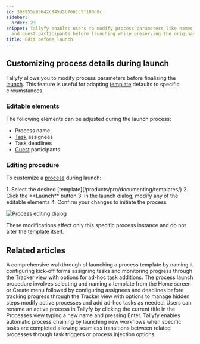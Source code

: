 ```yaml
---
id: 398955a95642c845d5b7661c5f180d8c
sidebar:
  order: 23
snippet: Tallyfy enables users to modify process parameters like names assignees deadlines
  and guest participants before launching while preserving the original template settings.
title: Edit before launch
---
```



## Customizing process details during launch

Tallyfy allows you to modify process parameters before finalizing the [launch](/products/pro/launching/). This feature is useful for adapting [template](/products/pro/documenting/templates/) defaults to specific circumstances.

### Editable elements

The following elements can be adjusted during the launch process:

* Process name
* [Task](/products/pro/tracking-and-tasks/tasks/) assignees
* Task deadlines
* [Guest](/products/pro/documenting/guests/) participants

### Editing procedure

To customize a [process](/products/pro/tracking-and-tasks/processes/) during launch:

<Steps>
1. Select the desired [template](/products/pro/documenting/templates/)
2. Click the **Launch** button
3. In the launch dialog, modify any of the editable elements
4. Confirm your changes to initiate the process
</Steps>

![Process editing dialog](https://screenshots.tallyfy.com/tallyfy-demo%2fpro%2fdesktop-light-edit-process-before-launch.png)

These modifications affect only this specific process instance and do not alter the [template](/products/pro/documenting/templates/) itself.


## Related articles
<CardGrid>
<LinkTitleCard header="<b>Tutorials > Launch a process</b>" href="/products/pro/tutorials/your-first-process/" > A comprehensive walkthrough of launching a process template by naming it configuring kick-off forms assigning tasks and monitoring progress through the Tracker view with options for ad-hoc task additions. </LinkTitleCard>
<LinkTitleCard header="<b>Launching > Launch manually</b>" href="/products/pro/launching/how-can-i-launch-a-process-in-tallyfy/" > The process launch procedure involves selecting and naming a template from the Home screen or Create menu followed by configuring assignees and deadlines before tracking progress through the Tracker view with options to manage hidden steps modify active processes and add ad-hoc tasks as needed. </LinkTitleCard>
<LinkTitleCard header="<b>Edit Processes > Rename a process</b>" href="/products/pro/tracking-and-tasks/processes/edit-processes/how-can-i-rename-a-process-in-tallyfy/" > Users can rename an active process in Tallyfy by clicking the current title in the Processes view typing a new name and pressing Enter. </LinkTitleCard>
<LinkTitleCard header="<b>Launching > Launch another process when a task is completed</b>" href="/products/pro/launching/launch-process-when-task-is-completed/" > Tallyfy enables automatic process chaining by launching new workflows when specific tasks are completed allowing seamless transitions between related processes through task triggers or process injection options. </LinkTitleCard>
</CardGrid>